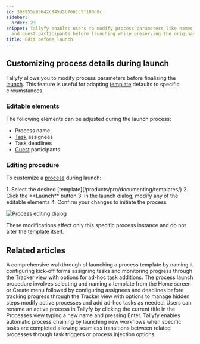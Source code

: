 ```yaml
---
id: 398955a95642c845d5b7661c5f180d8c
sidebar:
  order: 23
snippet: Tallyfy enables users to modify process parameters like names assignees deadlines
  and guest participants before launching while preserving the original template settings.
title: Edit before launch
---
```



## Customizing process details during launch

Tallyfy allows you to modify process parameters before finalizing the [launch](/products/pro/launching/). This feature is useful for adapting [template](/products/pro/documenting/templates/) defaults to specific circumstances.

### Editable elements

The following elements can be adjusted during the launch process:

* Process name
* [Task](/products/pro/tracking-and-tasks/tasks/) assignees
* Task deadlines
* [Guest](/products/pro/documenting/guests/) participants

### Editing procedure

To customize a [process](/products/pro/tracking-and-tasks/processes/) during launch:

<Steps>
1. Select the desired [template](/products/pro/documenting/templates/)
2. Click the **Launch** button
3. In the launch dialog, modify any of the editable elements
4. Confirm your changes to initiate the process
</Steps>

![Process editing dialog](https://screenshots.tallyfy.com/tallyfy-demo%2fpro%2fdesktop-light-edit-process-before-launch.png)

These modifications affect only this specific process instance and do not alter the [template](/products/pro/documenting/templates/) itself.


## Related articles
<CardGrid>
<LinkTitleCard header="<b>Tutorials > Launch a process</b>" href="/products/pro/tutorials/your-first-process/" > A comprehensive walkthrough of launching a process template by naming it configuring kick-off forms assigning tasks and monitoring progress through the Tracker view with options for ad-hoc task additions. </LinkTitleCard>
<LinkTitleCard header="<b>Launching > Launch manually</b>" href="/products/pro/launching/how-can-i-launch-a-process-in-tallyfy/" > The process launch procedure involves selecting and naming a template from the Home screen or Create menu followed by configuring assignees and deadlines before tracking progress through the Tracker view with options to manage hidden steps modify active processes and add ad-hoc tasks as needed. </LinkTitleCard>
<LinkTitleCard header="<b>Edit Processes > Rename a process</b>" href="/products/pro/tracking-and-tasks/processes/edit-processes/how-can-i-rename-a-process-in-tallyfy/" > Users can rename an active process in Tallyfy by clicking the current title in the Processes view typing a new name and pressing Enter. </LinkTitleCard>
<LinkTitleCard header="<b>Launching > Launch another process when a task is completed</b>" href="/products/pro/launching/launch-process-when-task-is-completed/" > Tallyfy enables automatic process chaining by launching new workflows when specific tasks are completed allowing seamless transitions between related processes through task triggers or process injection options. </LinkTitleCard>
</CardGrid>